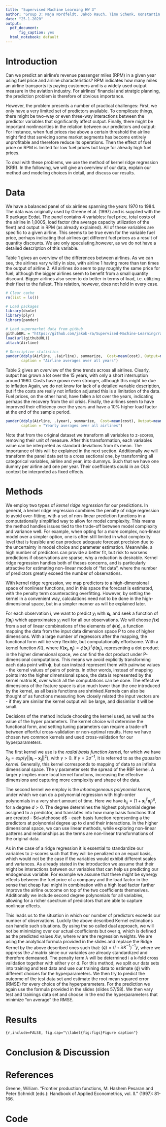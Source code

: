 ---
title: "Supervised Machine Learning HW 3"
author: "Group 3: Maja Nordfeldt, Jakob Rauch, Timo Schenk, Konstantin Sommer"
date: "25-1-2020"
output:
  pdf_document:
      fig_caption: yes
  html_notebook: default
---

# Introduction
Can we predict an airline's revenue passenger miles (RPM) in a given year using fuel price and airline characteristics? RPM indicates how many miles an airline transports its paying customers and is a widely used output measure in the aviation industry. For airlines' financial and stratgic planning, the prediction problem is therefore of obvious importance. 

However, the problem presents a number of practical challenges: First, we only have a very limited set of predictors available. To complicate things, there might be two-way or even three-way interactions between the predictor variables that significantly affect output. Finally, there might be important nonlinearities in the relation between our predictors and output: For instance, when fuel prices rise above a certain threshold the airline might find that servicing some market segments has become entirely unprofitable and therefore reduce its operations. Then the effect of fuel price on RPM is limited for low fuel prices but large for already high fuel prices.

To deal with these problems, we use the method of kernel ridge regression (KRR). In the following, we will give an overview of our data, explain our method and modeling choices in detail, and discuss our results.

# Data 

We have a balanced panel of six airlines spanning the years 1970 to 1984. The data was originally used by Greene et al. (1997) and is supplied with the R package Ecdat. The panel contains 4 variables: fuel price, total costs of the airline in 1,000$, load factor (the average capacity utilization of the fleet) and output in RPM (as already explained). All of these variables are specific to a given airline. This seems to be true even for the variable fuel price, perhaps indicating that airlines get different fuel prices as a result of quantity discounts. We are only speculating,however, as we do not have a detailed description of this variable. 

Table 1 gives an overview of the differences between airlines. As we can see, the airlines vary wildly in size, with airline 1 having more than ten times the output of airline 2. All airlines do seem to pay roughly the same price for fuel, although the bigger airlines seem to benefit from a small quantity discount. Bigger airlines also seem to do better in terms of load, i.e. utilizing their fleet to the fullest. This relation, however, does not hold in every case.

```{r,echo=F, message=F}
# Clear cache
rm(list = ls())

# Load packages
library(dsmle)
library(plyr)
library(pander)

# Load supermarket data from github
githubURL = "https://github.com/jakob-ra/Supervised-Machine-Learning/raw/master/HW3/Airline.RData"
load(url(githubURL))
attach(Airline)

# Descriptive statistics
pander(ddply(Airline, .(airline), summarize,  Cost=mean(cost), Output=mean(output), Fuel_Price=mean(pf), Load_Factor=mean(lf)),
       caption = "Airline averages over all years")
```

Table 2 gives an overview of the time trends across all airlines. Clearly, output has grown a lot over the 15 years, with only a short interruption around 1980. Costs have grown even stronger, although this might be due to inflation Again, we do not know for lack of a detailed variable description, but if the costs are really not inflation adjusted this is a limitation of the data. Fuel prices, on the other hand, have fallen a lot over the years, indicating perhaps the recovery from the oil crisis. Finally, the airlines seem to have improved their efficiency over the years and have a 10% higher load factor at the end of the sample period.

```{r,echo=F, message=F}
pander(ddply(Airline, .(year), summarize,  Cost=mean(cost), Output=mean(output), Fuel_Price=mean(pf), Load_Factor=mean(lf)),
       caption = "Yearly averages over all airlines")
```

Note that from the original dataset we transform all variables to z-scores, removing their unit of measure. After this transformation, each variables value can be interpreted as standard deviations from its mean. The importance of this will be explained in the next section. Additionally we will transform the panel data set to a cross sectional one, by transforming all categorical variables, airline and year, into dummys. Such that we have one dummy per airline and one per year. Their coefficients could in an OLS context be interpreted as fixed effects.




# Methods
We employ two types of *kernel ridge regression* for our predictions. In general, a kernel ridge regression combines the penalty of ridge regression to avoid over-fitting, with a set of non-linear prediction functions in a computationally simplified way to allow for model complexity. This means the method handles issues tied to the trade-off between model complexity and variance well. For example, when opting for a more complex, non-linear model over a simpler option, one is often still limited in what complexity level that is feasible and can produce adequate forecast precision due to the uncertainty in model choice and parameter estimation. Meanwhile, a high number of predictors can provide a better fit, but risk to worsens predictions if observations are sparse, why a reduction is desirable. Kernel ridge regression handles both of theses concerns, and is particularly attractive for estimating non-linear models of “fat data”, where the number of predictors greatly exceed the number of observations. 

With kernel ridge regression, we map predictors to a high-dimensional space of nonlinear functions, and in this space the forecast is estimated, with the penalty term counteracting overfitting. However, by setting the kernel in a convenient way, calculations need not to be done in the high-dimensional space, but in a simpler manner as will be explained later. 

For each observation $i$, we want to predict $y_i$ with $\mathbf{x_i}$, and seek a function of  $f(\mathbf{x_i})$ which approximates $y_i$ well for all our observations. We will choose $f(\mathbf{x})$  from a set of linear combinations of the elements of $\phi(\mathbf{x})$, a function mapping the data from the input data dimension space P to one of higher dimensions. With a large number of regressors after the mapping, the functional form will be very flexible, but computationally effortsome. With a kernel function $K()$, where $K(\mathbf{x_i},\mathbf{x_j}) = \phi(\mathbf{x_i})^T\phi(\mathbf{x_j})$, representing a dot product in the higher dimensional space, we can find the dot product under P-dimensional computations. This means we avoid explicitly transforming each data point with $\mathbf{\phi}$, but can instead represent them with pairwise values - the kernel values of pairs of points. In other words, instead of mapping points into the higher dimensional space, the data is represented by the kernel matrix **K**, over which all the computations can be done. The effective dimensions of the feature space is also much lower than the one introduced by the kernel, as all basis functions are shrinked.Kernels can also be thought of as functions measuring how closely related the input vectors are - if they are similar the kernel output will be large, and dissimilar it will be small. 

Decisions of the method include choosing the kernel used, as well as the value of the hyper parameters. The kernel choice will determine the functional form, and setting tuning parameters can require a trade-off between effortful cross-validation or non-optimal results.  Here we have chosen two common kernels and used cross-validation for our hyperparameters.

The first kernel we use is the *radial basis function kernel*, for which we have $k_{ij} = exp(\gamma||\mathbf{x_i} - \mathbf{x_j}||^2)$, with $\gamma > 0$. If $\gamma = 2\sigma^{-1}$, it is referred to as the *gaussian kernel*. Generally, this kernel corresponds to mapping of data to an infinite dimensional space. The $\gamma$ parameter sets the spread of the RBF kernel. A larger $\gamma$  implies more local kernel functions, increasing the effective dimensions and capturing more complexity and shape of the data. 

The second kernel we employ is the *inhomogeneous polynomial kernel*, under which we can do a polynomial regression with high-order polynomials in a very short amount of time. Here we have $k_{ij} = (1 + \mathbf{x_i}^T\mathbf{x_j})^d$, for a degree $d > 0$. The degree determines the highest polynomial degree assigned to a predictor, and translates into how many basis functions that are created - $d+p\choose d$ - each basis function representing a the predictors at polynomial degree up to d and their interactions. In the higher dimensional space, we can use linear methods, while exploring non-linear patterns and relationships as the terms are non-linear transformations of the original data. 

As in the case of a ridge regression it is essential to standardize our variables to z-scores such that they will be penalized on an equal basis, which would not be the case if the variables would exhibit different scales and variances. As already stated in the introduction we assume that their might be interactions between our variables that can help us predicting our endogenous variable. For example we assume that there might be synergy effects between the fuel price of a company and the load factor in the sense that cheap fuel might in combination with a high load factor further improve the airline outcome on top of the two coefficients themselves. Additionally we include second degree polynomials for all variables, allowing for a richer spectrum of predictors that are able to capture nonlinear effects.

This leads us to the situation in which our number of predictors exceeds our number of observations. Luckily the above described Kernel estimations can handle such situations. By using the so called dual approach, we will not be minimizing over our actual coefficients but over $q$, which is defined as the predicted values $Xw$, where $w$ are the regression weights. We are using the analytical formula provided in the slides and replace the Ridge Kernel by the above described ones such that: $(\tilde q)=(I+\lambda K^{-1})^{-1}y$, where we oppress the $J$ matrix since our variables are already standardized and therefore demeaned. The penalty term $\lambda$ will be determined i a k-fold cross validation together with either $\gamma$ or $d$. For this method, we split our data sets into training and test data and use our training data to estimate $(\tilde q)$ with different choices for the hyperparameters. We then try to predict the outcome of the test data set and estimate the root mean squared error (RMSE) for every choice of the hyperparameters. For the prediction we again use the formula provided in the slides (slides 57/58). We then vary test and trainings data set and choose in the end the hyperparameters that minimize "on average" the RMSE.





# Results


```{r,include=FALSE, fig.cap="\\label{fig:figs}Figure caption"}
```


# Conclusion & Discussion


# References
Greene, William. "Frontier production functions, M. Hashem Pesaran and Peter Schmidt (eds.): Handbook of Applied Econometrics, vol. II." (1997): 81-166.

# Code
```{r ref.label=knitr::all_labels(), echo = T, eval = F}
```

